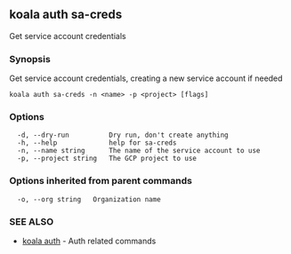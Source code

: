 ## koala auth sa-creds

Get service account credentials

### Synopsis

Get service account credentials, creating a new service account if needed

```
koala auth sa-creds -n <name> -p <project> [flags]
```

### Options

```
  -d, --dry-run          Dry run, don't create anything
  -h, --help             help for sa-creds
  -n, --name string      The name of the service account to use
  -p, --project string   The GCP project to use
```

### Options inherited from parent commands

```
  -o, --org string   Organization name
```

### SEE ALSO

* [koala auth](/cli-reference/koala_auth)	 - Auth related commands



